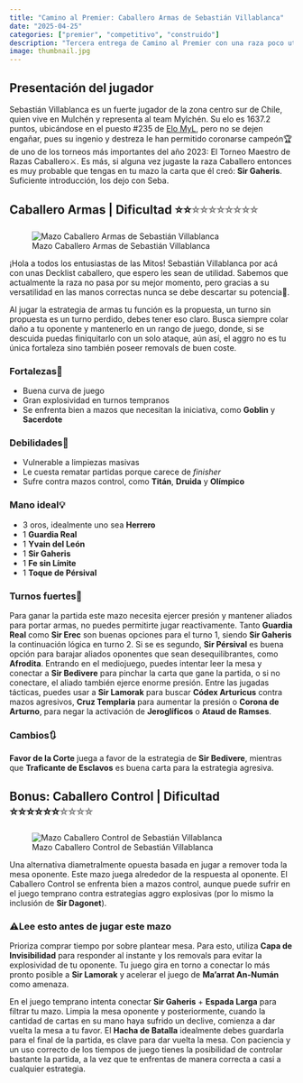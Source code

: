 ```yaml
---
title: "Camino al Premier: Caballero Armas de Sebastián Villablanca"
date: "2025-04-25"
categories: ["premier", "competitivo", "construido"]
description: "Tercera entrega de Camino al Premier con una raza poco utilizada en la actualidad pero versátil y llena de sorpresas."
image: thumbnail.jpg
---
```


## Presentación del jugador

Sebastián Villablanca es un fuerte jugador de la zona centro sur de Chile, quien vive en Mulchén y representa al team Mylchén. Su elo es 1637.2 puntos, ubicándose en el puesto #235 de [Elo MyL](https://datosyleyendas.com/elo-myl), pero no se dejen engañar, pues su ingenio y destreza le han permitido coronarse campeón🏆 de uno de los torneos más importantes del año 2023: El Torneo Maestro de Razas Caballero⚔️. Es más, si alguna vez jugaste la raza Caballero entonces es muy probable que tengas en tu mazo la carta que él creó: **Sir Gaheris**. Suficiente introducción, los dejo con Seba.

## Caballero Armas \| Dificultad ⭐⭐[⭐⭐⭐⭐⭐⭐⭐⭐]{style="color: transparent; text-shadow: 0 0 0 gray;"}

![Mazo Caballero Armas de Sebastián Villablanca](caballero-armas.png){fig-align="center"}

¡Hola a todos los entusiastas de las Mitos! Sebastián Villablanca por acá con unas Decklist caballero, que espero les sean de utilidad. Sabemos que actualmente la raza no pasa por su mejor momento, pero gracias a su versatilidad en las manos correctas nunca se debe descartar su potencia🧨.

Al jugar la estrategia de armas tu función es la propuesta, un turno sin propuesta es un turno perdido, debes tener eso claro. Busca siempre colar daño a tu oponente y mantenerlo en un rango de juego, donde, si se descuida puedas finiquitarlo con un solo ataque, aún así, el aggro no es tu única fortaleza sino también poseer removals de buen coste.

### Fortalezas💪

-   Buena curva de juego
-   Gran explosividad en turnos tempranos
-   Se enfrenta bien a mazos que necesitan la iniciativa, como **Goblin** y **Sacerdote**

### Debilidades💩

-   Vulnerable a limpiezas masivas
-   Le cuesta rematar partidas porque carece de *finisher*
-   Sufre contra mazos control, como **Titán**, **Druida** y **Olímpico**

### Mano ideal💡

-   3 oros, idealmente uno sea **Herrero**
-   1 **Guardia Real**
-   1 **Yvain del León**
-   1 **Sir Gaheris**
-   1 **Fe sin Límite**
-   1 **Toque de Pérsival**

### Turnos fuertes💯

Para ganar la partida este mazo necesita ejercer presión y mantener aliados para portar armas, no puedes permitirte jugar reactivamente. Tanto **Guardia Real** como **Sir Erec** son buenas opciones para el turno 1, siendo **Sir Gaheris** la continuación lógica en turno 2. Si se es segundo, **Sir Pérsival** es buena opción para barajar aliados oponentes que sean desequilibrantes, como **Afrodita**. Entrando en el mediojuego, puedes intentar leer la mesa y conectar a **Sir Bedivere** para pinchar la carta que gane la partida, o si no conectare, el aliado también ejerce enorme presión. Entre las jugadas tácticas, puedes usar a **Sir Lamorak** para buscar **Códex Arturicus** contra mazos agresivos, **Cruz Templaria** para aumentar la presión o **Corona de Arturno**, para negar la activación de **Jeroglíficos** o **Ataud de Ramses**.

### Cambios🔃

**Favor de la Corte** juega a favor de la estrategia de **Sir Bedivere**, mientras que **Traficante de Esclavos** es buena carta para la estrategia agresiva.

## Bonus: Caballero Control \| Dificultad ⭐⭐⭐⭐⭐⭐[⭐⭐⭐⭐]{style="color: transparent; text-shadow: 0 0 0 gray;"}

![Mazo Caballero Control de Sebastián Villablanca](caballero-control.png){fig-align="center"}

Una alternativa diametralmente opuesta basada en jugar a remover toda la mesa oponente. Este mazo juega alrededor de la respuesta al oponente. El Caballero Control se enfrenta bien a mazos control, aunque puede sufrir en el juego temprano contra estrategias aggro explosivas (por lo mismo la inclusión de **Sir Dagonet**).

### ⚠️Lee esto antes de jugar este mazo

Prioriza comprar tiempo por sobre plantear mesa. Para esto, utiliza **Capa de Invisibilidad** para responder al instante y los removals para evitar la explosividad de tu oponente. Tu juego gira en torno a conectar lo más pronto posible a **Sir Lamorak** y acelerar el juego de **Ma'arrat An-Numán** como amenaza.

En el juego temprano intenta conectar **Sir Gaheris** + **Espada Larga** para filtrar tu mazo. Limpia la mesa oponente y posteriormente, cuando la cantidad de cartas en su mano haya sufrido un declive, comienza a dar vuelta la mesa a tu favor. El **Hacha de Batalla** idealmente debes guardarla para el final de la partida, es clave para dar vuelta la mesa. Con paciencia y un uso correcto de los tiempos de juego tienes la posibilidad de controlar bastante la partida, a la vez que te enfrentas de manera correcta a casi a cualquier estrategia.
